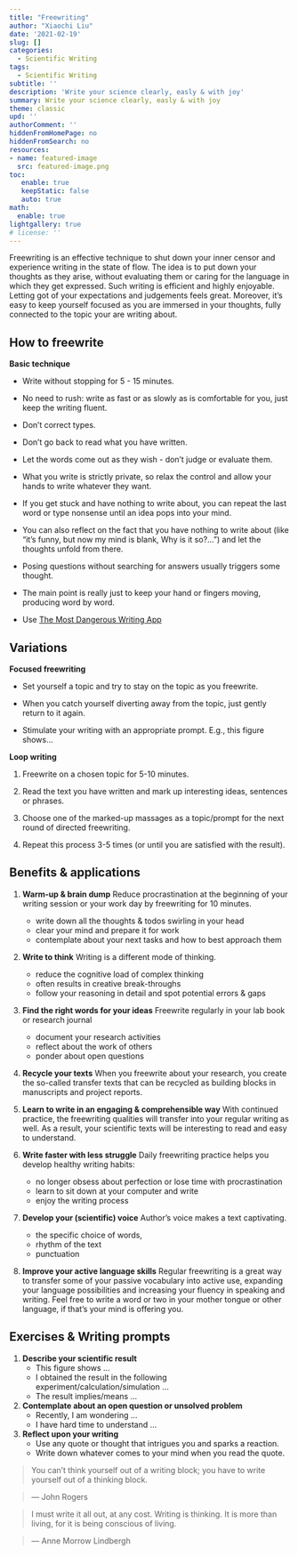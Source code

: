 ```yaml
---
title: "Freewriting"
author: "Xiaochi Liu"
date: '2021-02-19'
slug: []
categories: 
  - Scientific Writing
tags: 
  - Scientific Writing
subtitle: ''
description: 'Write your science clearly, easly & with joy'
summary: Write your science clearly, easly & with joy
theme: classic
upd: ''
authorComment: ''
hiddenFromHomePage: no
hiddenFromSearch: no
resources:
- name: featured-image
  src: featured-image.png
toc:
   enable: true
   keepStatic: false
   auto: true
math:
  enable: true
lightgallery: true
# license: ''
---
```



Freewriting is an effective technique to shut down your inner censor and experience writing in the state of flow.
The idea is to put down your thoughts as they arise, without evaluating them or caring for the language in which they get expressed.
Such writing is efficient and highly enjoyable.
Letting got of your expectations and judgements feels great.
Moreover, it's easy to keep yourself focused as you are immersed in your thoughts, fully connected to the topic your are writing about.

<!-- Why is freewriting so powerful? The state of flow can only be achieved when we merge with the topic of our focus and let go of everything else. -->
<!-- It turns out this allows us to write extraordinary texts that are clear & vivid, easy to follow & understand. -->
<!-- Peter Elbow, the godfater of freewriting, made the following observations: -->

<!-- > If you want readers to breathe life into your writing so that they get a powerful experience from it, then you must breathe experience into your words as you write. -->
<!-- I don't know why it should be the case that if you experience what you are writing about - if you go to the bamboo - it increases the chances of the reader's experiencing the bamboo. -->
<!-- But that's the way it seems to work. -->




## How to freewrite

**Basic technique**

* Write without stopping for 5 - 15 minutes.

* No need to rush: write as fast or as slowly as is comfortable for you, just keep the writing fluent.

* Don't correct types.

* Don't go back to read what you have written.

* Let the words come out as they wish - don't judge or evaluate them.

* What you write is strictly private, so relax the control and allow your hands to write whatever they want.

* If you get stuck and have nothing to write about, you can repeat the last word or type nonsense until an idea pops into your mind.

* You can also reflect on the fact that you have nothing to write about (like "it's funny, but now my mind is blank, Why is it so?...") and let the thoughts unfold from there.

* Posing questions without searching for answers usually triggers some thought.

* The main point is really just to keep your hand or fingers moving, producing word by word.

* Use [The Most Dangerous Writing App](https://www.squibler.io/dangerous-writing-prompt-app)





## Variations

**Focused freewriting**

* Set yourself a topic and try to stay on the topic as you freewrite.

* When you catch yourself diverting away from the topic, just gently return to it again.

* Stimulate your writing with an appropriate prompt. E.g., this figure shows...


**Loop writing**

1. Freewrite on a chosen topic for 5-10 minutes.

2. Read the text you have written and mark up interesting ideas, sentences or phrases.

3. Choose one of the marked-up massages as a topic/prompt for the next round of directed freewriting.

4. Repeat this process 3-5 times (or until you are satisfied with the result). 






## Benefits & applications

1. **Warm-up & brain dump** Reduce procrastination at the beginning of your writing session or your work day by freewriting for 10 minutes.
    - write down all the thoughts & todos swirling in your head
    - clear your mind and prepare it for work
    - contemplate about your next tasks and how to best approach them
    
2. **Write to think** Writing is a different mode of thinking.
    - reduce the cognitive load of complex thinking
    - often results in creative break-throughs
    - follow your reasoning in detail and spot potential errors & gaps
    
3. **Find the right words for your ideas** Freewrite regularly in your lab book or research journal
    - document your research activities
    - reflect about the work of others
    - ponder about open questions

4. **Recycle your texts** When you freewrite about your research, you create the so-called transfer texts that can be recycled as building blocks in manuscripts and project reports.


5. **Learn to write in an engaging & comprehensible way** With continued practice, the freewriting qualities will transfer into your regular writing as well.
As a result, your scientific texts will be interesting to read and easy to understand.

6. **Write faster with less struggle** Daily freewriting practice helps you develop healthy writing habits:
    - no longer obsess about perfection or lose time with procrastination
    - learn to sit down at your computer and write
    - enjoy the writing process

7. **Develop your (scientific) voice** Author's voice makes a text captivating.
    - the specific choice of words,
    - rhythm of the text
    - punctuation
    
8. **Improve your active language skills** Regular freewriting is a great way to transfer some of your passive vocabulary into active use, expanding your language possibilities and increasing your fluency in speaking and writing. Feel free to write a word or two in your mother tongue or other language, if that's your mind is offering you.






## Exercises & Writing prompts

1. **Describe your scientific result**
    - This figure shows ...
    - I obtained the result in the following experiment/calculation/simulation ...
    - The result implies/means ...
    

2. **Contemplate about an open question or unsolved problem**
    - Recently, I am wondering ...
    - I have hard time to understand ...

3. **Reflect upon your writing**
    - Use any quote or thought that intrigues you and sparks a reaction.
    - Write down whatever comes to your mind when you read the quote.


> You can't think yourself out of a writing block; you have to write yourself out of a thinking block.

> --- John Rogers



> I must write it all out, at any cost.
Writing is thinking.
It is more than living, for it is being conscious of living.

> --- Anne Morrow Lindbergh

